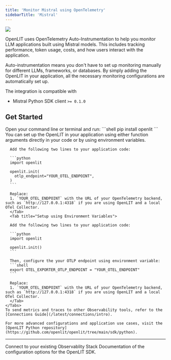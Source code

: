 ```yaml
---
title: 'Monitor Mistral using OpenTelemetry'
sidebarTitle: 'Mistral'
---
```


<Frame>
  <img src="/images/docs-mistral-banner.gif" />
</Frame>

OpenLIT uses OpenTelemetry Auto-Instrumentation to help you monitor LLM applications built using Mistral models. This includes tracking performance, token usage, costs, and how users interact with the application.

Auto-instrumentation means you don't have to set up monitoring manually for different LLMs, frameworks, or databases. By simply adding the OpenLIT in your application, all the necessary monitoring configurations are automatically set up.

The integration is compatible with  
- Mistral Python SDK client `>= 0.1.0` 

## Get Started 

<Steps>
    <Step title="Install OpenLIT">
      Open your command line or terminal and run:
      ```shell
      pip install openlit
      ```
    </Step>
    <Step title="Initialize OpenLIT in Your Application">
    You can set up the OpenLIT in your application using either function arguments directly in your code or by using environment variables.
    <Tabs>
      <Tab title="Setup using function arguments">

      Add the following two lines to your application code:

      ```python
      import openlit

      openlit.init(
        otlp_endpoint="YOUR_OTEL_ENDPOINT", 
      )
      ```

      Replace:
      1. `YOUR_OTEL_ENDPOINT` with the URL of your OpenTelemetry backend, such as `http://127.0.0.1:4318` if you are using OpenLIT and a local OTel Collector.
      </Tab>
      <Tab title="Setup using Environment Variables">
      
      Add the following two lines to your application code:

      ```python
      import openlit

      openlit.init()
      ```

      Then, configure the your OTLP endpoint using environment variable:
      ```shell
      export OTEL_EXPORTER_OTLP_ENDPOINT = "YOUR_OTEL_ENDPOINT"
      ```

      Replace:
      1. `YOUR_OTEL_ENDPOINT` with the URL of your OpenTelemetry backend, such as `http://127.0.0.1:4318` if you are using OpenLIT and a local OTel Collector. 
      </Tab>
    </Tabs>
    To send metrics and traces to other Observability tools, refer to the [Connections Guide](/latest/connections/intro).

    For more advanced configurations and application use cases, visit the [OpenLIT Python repository](https://github.com/openlit/openlit/tree/main/sdk/python).
  </Step>
</Steps>

---

<CardGroup cols={2}>
<Card title="Connections" href="/latest/connections/intro" icon='link'>
Connect to your existing Observablity Stack
</Card>
<Card title="SDK configuration" href="/latest/sdk-configuration" icon='file-code'>
Documentation of the configuration options for the OpenLIT SDK.
</Card>
</CardGroup>